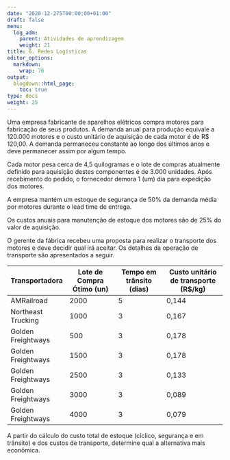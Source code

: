 ```yaml
---
date: "2020-12-275T00:00:00+01:00"
draft: false
menu:
  log_adm:
    parent: Atividades de aprendizagem
    weight: 21
title: 6. Redes Logísticas
editor_options: 
  markdown: 
    wrap: 70
output: 
  blogdown::html_page:
    toc: true
type: docs
weight: 25
---
```


Uma empresa fabricante de aparelhos elétricos compra motores para fabricação de seus produtos. A demanda anual para produção equivale a 120.000 motores e o custo unitário de aquisição de cada motor é de R$ 120,00. A demanda permaneceu constante ao longo dos últimos anos e deve permanecer assim por algum tempo.

Cada motor pesa cerca de 4,5 quilogramas e o lote de compras atualmente definido para aquisição destes componentes é de 3.000 unidades. Após recebimento do pedido, o fornecedor demora 1 (um) dia para expedição dos motores.

A empresa mantém um estoque de segurança de 50% da demanda média por motores durante o lead time de entrega.

Os custos anuais para manutenção de estoque dos motores são de 25% do valor de aquisição. 

O gerente da fábrica recebeu uma proposta para realizar o transporte dos motores e deve decidir qual irá aceitar. Os detalhes da operação de transporte são apresentados a seguir. 

|Transportadora |	Lote de Compra Ótimo (un)	|Tempo em trânsito (dias)	|Custo unitário de transporte (R$/kg)|
|---|-----------|-----------|-------------|
|AMRailroad	|2000	|5	|0,144|
|Northeast Trucking|	1000	|3	|0,167|
|Golden Freightways|	500|	3	|0,178|
|Golden Freightways|	1500|	3	|0,178|
|Golden Freightways|	2500|	3	|0,133|
|Golden Freightways|	3000|	3	|0,089|
|Golden Freightways|	4000|	3	|0,079|

A partir do cálculo do custo total de estoque (cíclico, segurança e em trânsito) e dos custos de transporte, determine qual a alternativa mais econômica. 

